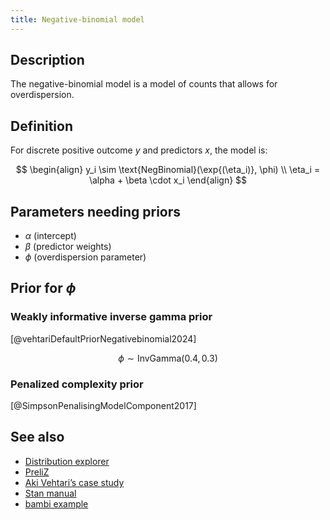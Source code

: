 ```yaml
---
title: Negative-binomial model
---
```


## Description

The negative-binomial model is a model of counts that allows for
overdispersion.

## Definition

For discrete positive outcome $y$ and predictors $x$, the model is:

$$
\begin{align}
y_i \sim \text{NegBinomial}(\exp{(\eta_i)}, \phi) \\
\eta_i = \alpha + \beta \cdot x_i
\end{align}
$$

## Parameters needing priors

- $\alpha$ (intercept)
- $\beta$ (predictor weights)
- $\phi$ (overdispersion parameter)

## Prior for $\phi$

### Weakly informative inverse gamma prior

[@vehtariDefaultPriorNegativebinomial2024]

$$
\phi \sim \text{InvGamma}(0.4, 0.3)
$$

### Penalized complexity prior

[@SimpsonPenalisingModelComponent2017]

## See also


- [Distribution explorer](https://distribution-explorer.github.io/discrete/negative_binomial.html)
- [PreliZ](https://preliz.readthedocs.io/en/latest/examples/gallery/negativebinomial.html)
- [Aki Vehtari's case study](https://users.aalto.fi/~ave/modelselection/roaches.html#3_Negative_binomial_model)
- [Stan manual](https://mc-stan.org/docs/functions-reference/unbounded_discrete_distributions.
html#negative-binomial-distribution)
- [bambi example](https://bambinos.github.io/bambi/notebooks/negative_binomial.html)
